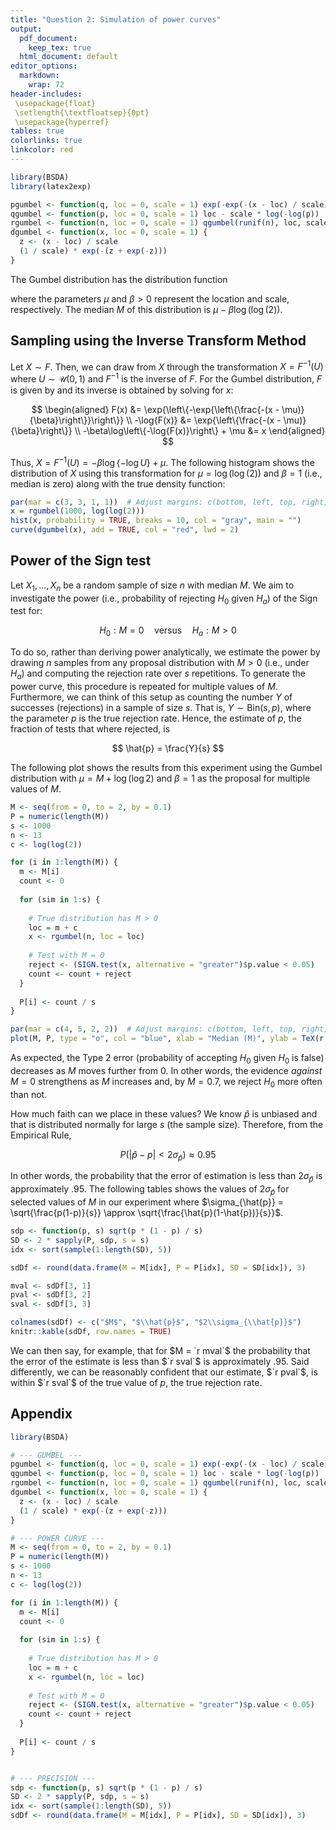 ```yaml
---
title: "Question 2: Simulation of power curves"
output:
  pdf_document: 
    keep_tex: true
  html_document: default
editor_options: 
  markdown: 
    wrap: 72
header-includes:
 \usepackage{float}
 \setlength{\textfloatsep}{0pt}
 \usepackage{hyperref}
tables: true
colorlinks: true
linkcolor: red
---
```


```r
library(BSDA)
library(latex2exp)
```


```r
pgumbel <- function(q, loc = 0, scale = 1) exp(-exp(-(x - loc) / scale))
qgumbel <- function(p, loc = 0, scale = 1) loc - scale * log(-log(p))
rgumbel <- function(n, loc = 0, scale = 1) qgumbel(runif(n), loc, scale)
dgumbel <- function(x, loc = 0, scale = 1) {
  z <- (x - loc) / scale
  (1 / scale) * exp(-(z + exp(-z)))
}
```

The Gumbel distribution has the distribution function

\begin{equation}
\label{eq:Gumbel}
F(x ; \mu, \beta) = \exp{\left\{-\exp{\left\{\frac{-(x - \mu)}{\beta}\right\}}\right\}} 
\end{equation}


where the parameters $\mu$ and $\beta > 0$ represent the location and scale, respectively. The median $M$ of this distribution is $\mu - \beta \log(\log(2))$.


## Sampling using the Inverse Transform Method

Let $X \sim F$. Then, we can draw from $X$ through the transformation 
$X = F^{-1}(U)$ where $U \sim \mathcal{U}(0, 1)$ and $F^{-1}$ is the inverse
of $F$. For the Gumbel distribution, $F$ is given by \ref{eq:Gumbel} and its inverse
is obtained by solving for $x$:


$$
\begin{aligned}
 F(x)                                      &= \exp{\left\{-\exp{\left\{\frac{-(x - \mu)}{\beta}\right\}}\right\}}  \\
-\log{F(x)}                                &= \exp{\left\{\frac{-(x - \mu)}{\beta}\right\}} \\
-\beta\log\left\{-\log{F(x)}\right\} + \mu &= x
\end{aligned}
$$

Thus, $X = F^{-1}(U) = -\beta\log\left\{-\log{U}\right\} + \mu$. The following histogram
shows the distribution of $X$ using this transformation for $\mu=\log(\log(2))$ and $\beta=1$ (i.e., median is zero) along with the true density function:

```r
par(mar = c(3, 3, 1, 1))  # Adjust margins: c(bottom, left, top, right)
x = rgumbel(1000, log(log(2)))
hist(x, probability = TRUE, breaks = 10, col = "gray", main = "")
curve(dgumbel(x), add = TRUE, col = "red", lwd = 2)
```


## Power of the Sign test

Let $X_1, \dots, X_n$ be a random sample of size $n$ with median $M$. We aim to investigate the power (i.e., probability of rejecting $H_0$ given $H_a$) of the Sign test for:

$$
H_0: M = 0 \quad \text{versus} \quad H_a: M > 0
$$


To do so, rather than deriving power analytically, we estimate the power by drawing $n$ samples from any proposal distribution with $M > 0$ (i.e., under $H_a$) and computing the rejection rate over $s$ repetitions. To generate the power curve, this procedure is repeated for multiple values of $M$. Furthermore, we can think of this setup as counting the number $Y$ of successes (rejections) in a sample of size $s$. That is, $Y \sim \text{Bin}(s, p)$, where the parameter $p$ is the true rejection rate. Hence, the estimate of $p$, the fraction of tests that where rejected, is

$$
\hat{p} = \frac{Y}{s}
$$

The following plot shows the results from this experiment using the Gumbel distribution with $\mu = M + \log(\log2)$ and $\beta=1$ as the proposal for multiple values of $M$.

```r

M <- seq(from = 0, to = 2, by = 0.1)
P = numeric(length(M))
s <- 1000
n <- 13
c <- log(log(2))

for (i in 1:length(M)) {
  m <- M[i]
  count <- 0
  
  for (sim in 1:s) {
    
    # True distribution has M > 0
    loc = m + c
    x <- rgumbel(n, loc = loc)
    
    # Test with M = 0
    reject <- (SIGN.test(x, alternative = "greater")$p.value < 0.05)
    count <- count + reject
  }
  
  P[i] <- count / s
}

```

```r
par(mar = c(4, 5, 2, 2))  # Adjust margins: c(bottom, left, top, right)
plot(M, P, type = "o", col = "blue", xlab = "Median (M)", ylab = TeX(r'(Power $\left(\hat{p}\right)$)'))
```

As expected, the Type 2 error (probability of accepting $H_0$ given $H_0$ is false) decreases as $M$ moves further from 0. In other words, the evidence *against* $M = 0$ strengthens as $M$ increases and, by $M = 0.7$, we reject $H_0$ more often than not.


How much faith can we place in these values? We know $\hat{p}$ is unbiased and that is distributed normally for large $s$ (the sample size). Therefore, from the Empirical Rule, 

$$
P(|\hat{p} - p| < 2\sigma_{\hat{p}}) \approx 0.95
$$

In other words, the probability that the error of estimation is less than $2\sigma_{\hat{p}}$ is approximately $.95$. The following tables shows the values of $2\sigma_{\hat{p}}$ for selected values of $M$ in our experiment where $\sigma_{\hat{p}} = \sqrt{\frac{p(1-p)}{s}} \approx \sqrt{\frac{\hat{p}(1-\hat{p})}{s}}$.


```r
sdp <- function(p, s) sqrt(p * (1 - p) / s) 
SD <- 2 * sapply(P, sdp, s = s)
idx <- sort(sample(1:length(SD), 5))
```


```r
sdDf <- round(data.frame(M = M[idx], P = P[idx], SD = SD[idx]), 3)

mval <- sdDf[3, 1]
pval <- sdDf[3, 2]
sval <- sdDf[3, 3]

colnames(sdDf) <- c("$M$", "$\\hat{p}$", "$2\\sigma_{\\hat{p}}$")
knitr::kable(sdDf, row.names = TRUE)
```





We can then say, for example, that for $M = `r mval`$ the probability that the error of the estimate is less than $`r sval`$ is approximately $.95$. Said differently, we can be reasonably confident that our estimate, $`r pval`$, is within $`r sval`$ of the true value of $p$, the true rejection rate.



## Appendix

```r
library(BSDA)

# --- GUMBEL ---
pgumbel <- function(q, loc = 0, scale = 1) exp(-exp(-(x - loc) / scale))
qgumbel <- function(p, loc = 0, scale = 1) loc - scale * log(-log(p))
rgumbel <- function(n, loc = 0, scale = 1) qgumbel(runif(n), loc, scale)
dgumbel <- function(x, loc = 0, scale = 1) {
  z <- (x - loc) / scale
  (1 / scale) * exp(-(z + exp(-z)))
}

# --- POWER CURVE ---
M <- seq(from = 0, to = 2, by = 0.1)
P = numeric(length(M))
s <- 1000
n <- 13
c <- log(log(2))

for (i in 1:length(M)) {
  m <- M[i]
  count <- 0
  
  for (sim in 1:s) {
    
    # True distribution has M > 0
    loc = m + c
    x <- rgumbel(n, loc = loc)
    
    # Test with M = 0
    reject <- (SIGN.test(x, alternative = "greater")$p.value < 0.05)
    count <- count + reject
  }
  
  P[i] <- count / s
}


# --- PRECISION ---
sdp <- function(p, s) sqrt(p * (1 - p) / s) 
SD <- 2 * sapply(P, sdp, s = s)
idx <- sort(sample(1:length(SD), 5))
sdDf <- round(data.frame(M = M[idx], P = P[idx], SD = SD[idx]), 3)
```




